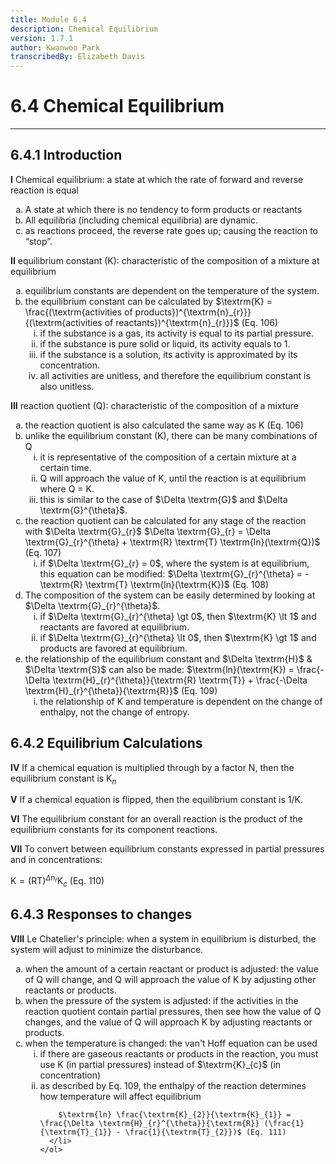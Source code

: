 ```yaml
---
title: Module 6.4
description: Chemical Equilibrium
version: 1.7.1
author: Kwanwoo Park
transcribedBy: Elizabeth Davis
---
```


# 6.4 Chemical Equilibrium

---

## 6.4.1 Introduction

**I** Chemical equilibrium: a state at which the rate of forward and reverse reaction is equal

<ol type="a">
  <li>
    A state at which there is no tendency to form products or reactants
  </li>
  <li>
    All equilibria (including chemical equilibria) are dynamic.
  </li>
  <li>
    as reactions proceed, the reverse rate goes up; causing the reaction to “stop”.
  </li>
</ol>

**II** equilibrium constant (K): characteristic of the composition of a mixture at equilibrium

<ol type="a">
  <li>
    equilibrium constants are dependent on the temperature of the system.
  </li>
  <li>
    the equilibrium constant can be calculated by
    $\textrm{K} = \frac{(\textrm{activities of products})^{\textrm{n}_{r}}}{(\textrm{activities of reactants})^{\textrm{n}_{r}}}$ (Eq. 106)
    <ol type="i">
      <li>
        if the substance is a gas, its activity is equal to its partial pressure.
      </li>
      <li>
        if the substance is pure solid or liquid, its activity equals to 1.
      </li>
      <li>
        if the substance is a solution, its activity is approximated by its concentration.
      </li>
      <li>
        all activities are unitless, and therefore the equilibrium constant is also unitless.
      </li>
    </ol>
  </li>
</ol>

**III** reaction quotient (Q): characteristic of the composition of a mixture

<ol type="a">
  <li>
    the reaction quotient is also calculated the same way as K (Eq. 106)
  </li>
  <li>
    unlike the equilibrium constant (K), there can be many combinations of Q
    <ol type="i">
      <li>
        it is representative of the composition of a certain mixture at a certain time.
      </li>
      <li>
        Q will approach the value of K, until the reaction is at equilibrium where Q = K.
      </li>
      <li>
        this is similar to the case of $\Delta \textrm{G}$ and $\Delta \textrm{G}^{\theta}$.
      </li>
    </ol>
  </li>
  <li>
    the reaction quotient can be calculated for any stage of the reaction with $\Delta \textrm{G}_{r}$
    $\Delta \textrm{G}_{r} = \Delta \textrm{G}_{r}^{\theta} + \textrm{R} \textrm{T} \textrm{ln}(\textrm{Q})$ (Eq. 107)
    <ol type="i">
      <li>
        if $\Delta \textrm{G}_{r} = 0$, where the system is at equilibrium, this equation can be modified:
        $\Delta \textrm{G}_{r}^{\theta} = - \textrm{R} \textrm{T} \textrm{ln}(\textrm{K})$ (Eq. 108)
      </li>
    </ol>
  </li>
  <li>
    The composition of the system can be easily determined by looking at $\Delta \textrm{G}_{r}^{\theta}$.
    <ol type="i">
      <li>
        if $\Delta \textrm{G}_{r}^{\theta} \gt 0$, then $\textrm{K} \lt 1$ and reactants are favored at equilibrium.
      </li>
      <li>
        if $\Delta \textrm{G}_{r}^{\theta} \lt 0$, then $\textrm{K} \gt 1$ and products are favored at equilibrium.
      </li>
    </ol>
  </li>
  <li>
    the relationship of the equilibrium constant and $\Delta \textrm{H}$ & $\Delta \textrm{S}$ can also be made:
    $\textrm{ln}(\textrm{K}) = \frac{-\Delta \textrm{H}_{r}^{\theta}}{\textrm{R} \textrm{T}} + \frac{-\Delta \textrm{H}_{r}^{\theta}}{\textrm{R}}$ (Eq. 109)
    <ol type="i">
      <li>
        the relationship of K and temperature is dependent on the change of enthalpy,
        not the change of entropy.
      </li>
    </ol>
  </li>
</ol>

## 6.4.2 Equilibrium Calculations

**IV** If a chemical equation is multiplied through by a factor N, then the equilibrium constant is $\textrm{K}_{n}$

**V** If a chemical equation is flipped, then the equilibrium constant is 1/K.

**VI** The equilibrium constant for an overall reaction is the product of the equilibrium constants for its
component reactions.

**VII** To convert between equilibrium constants expressed in partial pressures and in concentrations:

$\textrm{K} = (\textrm{R} \textrm{T})^{\Delta \textrm{n}_{r}} \textrm{K}_{c}$ (Eq. 110)

## 6.4.3 Responses to changes

**VIII** Le Chatelier's principle: when a system in equilibrium is disturbed, the system will adjust to
minimize the disturbance.

<ol type="a">
  <li>
    when the amount of a certain reactant or product is adjusted: the value of Q will change,
    and Q will approach the value of K by adjusting other reactants or products.
  </li>
  <li>
    when the pressure of the system is adjusted: if the activities in the reaction quotient
    contain partial pressures, then see how the value of Q changes, and the value of Q will
    approach K by adjusting reactants or products.
  </li>
  <li>
    when the temperature is changed: the van't Hoff equation can be used
    <ol type="i">
      <li>
        if there are gaseous reactants or products in the reaction, you must use K (in
        partial pressures) instead of $\textrm{K}_{c}$ (in concentration)
      </li>
      <li>
        as described by Eq. 109, the enthalpy of the reaction determines how temperature
        will affect equilibrium

        $\textrm{ln} \frac{\textrm{K}_{2}}{\textrm{K}_{1}} = \frac{\Delta \textrm{H}_{r}^{\theta}}{\textrm{R}} (\frac{1}{\textrm{T}_{1}} - \frac{1}{\textrm{T}_{2}})$ (Eq. 111)
      </li>
    </ol>
  </li>
</ol>